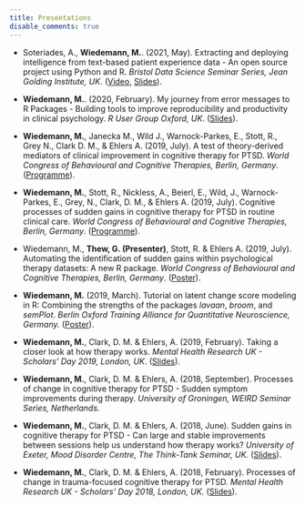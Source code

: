```yaml
---
title: Presentations
disable_comments: true
---
```

  
- Soteriades, A., **Wiedemann, M.**. (2021, May).
  Extracting and deploying intelligence from text-based patient experience data - An open source project using Python and R.
  *Bristol Data Science Seminar Series,  Jean Golding Institute, UK*.
  ([Video](https://www.youtube.com/watch?v=ss5Q8GeXBOE), 
  [Slides](https://docs.google.com/presentation/d/e/2PACX-1vSM9qfzWUna64-1aED7806P-IyiwSH1qhloIJik8KzNDkhj6bVpgWSvy6z5Cds1Yg-Zu81M5tWknIHg/pub?start=false&loop=false&delayms=3000)).

- **Wiedemann, M.**. (2020, February).
  My journey from error messages to R Packages - Building tools to improve reproducibility and productivity in clinical psychology.
  *R User Group Oxford, UK*.
  ([Slides](https://github.com/r-oxford/r-oxford.github.io/blob/master/slides/2020_02_my_R_journey.pdf)).

- **Wiedemann, M.**, Janecka M., Wild J., Warnock-Parkes, E., Stott, R., Grey N., Clark D. M., & Ehlers A. (2019, July). 
  A test of theory-derived mediators of clinical improvement in cognitive therapy for PTSD.
  *World Congress of Behavioural and Cognitive Therapies, Berlin, Germany*.
  ([Programme](https://wcbct2019.org/Downloads/Congress-Programme.pdf)).

- **Wiedemann, M.**, Stott, R., Nickless, A., Beierl, E., Wild, J., Warnock-Parkes, E., Grey, N., Clark, D. M., & Ehlers A. (2019, July).
  Cognitive processes of sudden gains in cognitive therapy for PTSD in routine clinical care.
  *World Congress of Behavioural and Cognitive Therapies, Berlin, Germany*.
  ([Programme](https://wcbct2019.org/Downloads/Congress-Programme.pdf)).
  
- Wiedemann, M., **Thew, G. (Presenter)**, Stott, R. & Ehlers A. (2019, July).
  Automating the identification of sudden gains within psychological therapy datasets: A new R package.
  *World Congress of Behavioural and Cognitive Therapies, Berlin, Germany*.
  ([Poster](https://doi.org/10.6084/m9.figshare.11299289.v1)).

- **Wiedemann, M.** (2019, March). Tutorial on latent change score modeling in R: Combining the strengths of the packages *lavaan*, *broom*, and *semPlot*. *Berlin Oxford Training Alliance for Quantitative Neuroscience, Germany.* ([Poster](https://doi.org/10.6084/m9.figshare.7887599.v2)).

- **Wiedemann, M.**, Clark, D. M. & Ehlers, A. (2019, February). Taking a closer look at how therapy works. *Mental Health Research UK - Scholars' Day 2019, London, UK*. ([Slides](https://doi.org/10.6084/m9.figshare.7834841.v1)).
  
- **Wiedemann, M.**, Clark, D. M. & Ehlers, A. (2018, September). Processes of change in cognitive therapy for PTSD - Sudden symptom improvements during therapy. *University of Groningen, WEIRD Seminar Series, Netherlands.*

- **Wiedemann, M.**, Clark, D. M. & Ehlers, A. (2018, June). Sudden gains in cognitive therapy for PTSD - Can large and stable improvements between sessions help us understand how therapy works? *University of Exeter, Mood Disorder Centre, The Think-Tank Seminar, UK.* ([Slides](https://doi.org/10.6084/m9.figshare.7834844.v1)).

- **Wiedemann, M.**, Clark, D. M. & Ehlers, A. (2018, February). Processes of change in trauma-focused cognitive therapy for PTSD.  *Mental Health Research UK - Scholars' Day 2018, London, UK.* ([Slides](https://doi.org/10.6084/m9.figshare.7834826.v1)).
  

  
  